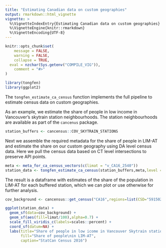 ```yaml
---
title: "Estimating Canadian data on custom geographies"
output: rmarkdown::html_vignette
vignette: >
  %\VignetteIndexEntry{Estimating Canadian data on custom geographies}
  %\VignetteEngine{knitr::rmarkdown}
  %\VignetteEncoding{UTF-8}
---
```


```r
knitr::opts_chunk$set(
	message = FALSE,
	warning = FALSE,
	collapse = TRUE,
  eval = nzchar(Sys.getenv("COMPILE_VIG")),
	comment = "#>"
)
```

```r
library(tongfen)
library(ggplot2)
```

The `tongfen_estimate_ca_census` function implements the full pipeline to estimate census data on custom geographies.

As an example, we estimate the share of people in low income in Vancouver's skytrain station neighbourhoods. The station neighbourhoods are available as part of the `cancenus` package.

```r
station_buffers <- cancensus::COV_SKYTRAIN_STATIONS
```

Next we assemble the required metadata for the share of people in LIM-AT and estimate the share on our custom geography using DA level census data. Here we pull the census data based on CT level intersections to preserve API points.

```r
meta <- meta_for_ca_census_vectors(c(limat = "v_CA16_2540"))
station_data <- tongfen_estimate_ca_census(station_buffers,meta,level = "DA",intersection_level = "CT", quiet=TRUE)
```

The result is a dataframe with estimates of the share of the population in LIM-AT for each buffered station, which we can plot or use otherwise for further analysis.

```r
cov_background <- cancensus::get_census("CA16",regions=list(CSD="5915022"),geo_format = "sf", quiet=TRUE)

ggplot(station_data) +
  geom_sf(data=cov_background) +
  geom_sf(aes(fill=limat/100),alpha=0.7) +
  scale_fill_viridis_c(labels=scales::percent) +
  coord_sf(datum=NA) +
  labs(title="Share of people in low icome in Vancouver Skytrain station neighbourhoods",
       fill="Share of people\nin LIM-AT",
       caption="StatCan Census 2016")
```

